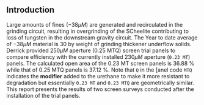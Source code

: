 ## Introduction

Large amounts of fines ($-38 \mu M$) are generated and recirculated in the grinding circuit, resulting in overgrinding of the SCheelite contributing to loss of tungsten in the downstream gravity circuit.
The Year to date average of $-38 \mu M$ material is $30 %$ by weight of grinding thickener underflow solids.
Derrick provided $250 \mu M$ aperture (0.25 MTQ) screen trial panels to compare efficiency with the currently installed $230 \mu M$ aperture (`0.23 MT`) panels. 
The calculated open area of the 0.23 MT screen panels is 36.88 % while that of 0.25 MTQ panels is 37.12 %. Note that `Q` in the [anel code `MTQ` indicates the **modifier** added to the urethane to make it more resistant to degradation but essentially `0.23 MT` and `0.23 MTQ` are geometrically similar.  This report presents the results of two screen surveys conducted after the installation of the trial panels. 